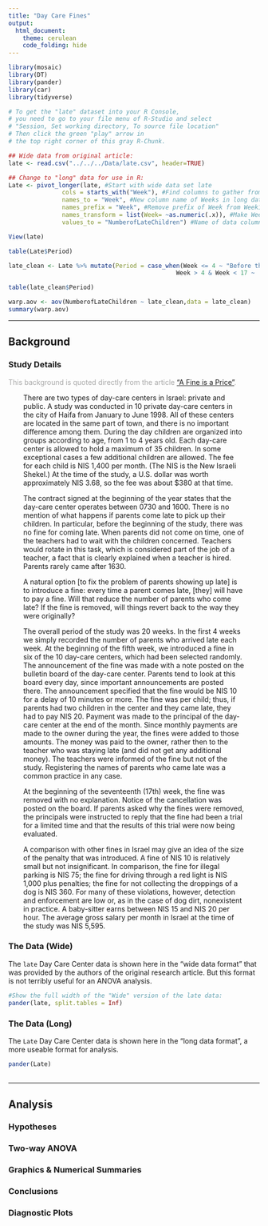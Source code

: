 ```yaml
---
title: "Day Care Fines"
output: 
  html_document:
    theme: cerulean
    code_folding: hide
---
```



```r
library(mosaic)
library(DT)
library(pander)
library(car)
library(tidyverse)

# To get the "late" dataset into your R Console, 
# you need to go to your file menu of R-Studio and select
# "Session, Set working directory, To source file location"
# Then click the green "play" arrow in 
# the top right corner of this gray R-Chunk. 

## Wide data from original article:
late <- read.csv("../../../Data/late.csv", header=TRUE) 

## Change to "long" data for use in R:
Late <- pivot_longer(late, #Start with wide data set late
               cols = starts_with("Week"), #Find columns to gather from long data
               names_to = "Week", #New column name of Weeks in long data
               names_prefix = "Week", #Remove prefix of Week from Week1, Week2, ...
               names_transform = list(Week= ~as.numeric(.x)), #Make Week a numeric column of data
               values_to = "NumberofLateChildren") #Name of data column in long data

```

```r
View(late)
```

```r
table(Late$Period)
```
```r
late_clean <- Late %>% mutate(Period = case_when(Week <= 4 ~ "Before the fine",
                                               Week > 4 & Week < 17 ~  "Fine Applied", TRUE ~ "Fine Removed"))
```

```r
table(late_clean$Period)
```

```r
warp.aov <- aov(NumberofLateChildren ~ late_clean,data = late_clean)
summary(warp.aov)
```



<!--If you want to give your critiquers some ideas about what you have questions on and would like help with, place those details here.-->



<!--End your comments to your critiquers before this line.-->

----


## Background {.tabset .tabset-fade}


### Study Details

<div style="color:#a8a8a8;">
This background is quoted directly from the article ["A Fine is a Price"](http://rady.ucsd.edu/faculty/directory/gneezy/pub/docs/fine.pdf). 
</div>

<div style="padding-left:30px; padding-right:30px;">

There are two types of day-care centers in Israel: private and public. A study was conducted in 10 private day-care centers in the city of Haifa from January to June 1998. All of these centers are located in the same part of town, and there is no important difference among them. During the day children are organized into groups according to age, from 1 to 4 years old. Each day-care center is allowed to hold a maximum of 35 children. In some exceptional cases a few additional children are allowed. The fee for each child is NIS 1,400 per month. (The NIS is the New Israeli Shekel.) At the time of the study, a U.S. dollar was worth approximately NIS 3.68, so the fee was about $380 at that time. 

The contract signed at the beginning of the year states that the day-care
center operates between 0730 and 1600. There is no mention of what happens if parents come late to pick up their children. In particular, before the beginning of the study, there was no fine for coming late. When parents did not come on time, one of the teachers had to wait with the children concerned. Teachers would rotate in this task, which is considered part of the job of a teacher, a fact that is clearly explained when a teacher is hired. Parents rarely came after 1630. 

A natural option [to fix the problem of parents showing up late] is to introduce a fine: every time a parent comes late, [they] will have to pay a fine. Will that reduce the number of parents who come late? If the fine is removed, will things revert back to the way they were originally?

The overall period of the study was 20 weeks. In the first 4 weeks we
simply recorded the number of parents who arrived late each week. At the
beginning of the fifth week, we introduced a fine in six of the 10 day-care centers, which had been selected randomly. The announcement of the fine was made with a note posted on the bulletin board of the day-care center. Parents tend to look at this board every day, since important announcements are posted there. The announcement specified that the fine would be NIS 10 for a delay of 10 minutes or more. The fine was per child; thus, if parents had two children in the center and they came late, they had to pay NIS 20. Payment was made to the principal of the day-care center at the end of the month. Since monthly payments are made to the owner during the year, the fines were added to those amounts. The money was paid to the owner, rather then to the teacher who was staying late (and did not get any additional money). The teachers were informed of the fine but not of the study. Registering the names of parents who came late was a common practice in any case.

At the beginning of the seventeenth (17th) week, the fine was removed with no explanation. Notice of the cancellation was posted on the board. If parents asked why the fines were removed, the principals were instructed to reply that the fine had been a trial for a limited time and that the results of this trial were now being evaluated.

A comparison with other fines in Israel may give an idea of the size of
the penalty that was introduced. A fine of NIS 10 is relatively small but not insignificant. In comparison, the fine for illegal parking is NIS 75; the fine for driving through a red light is NIS 1,000 plus penalties; the fine for not collecting the droppings of a dog is NIS 360. For many of these violations, however, detection and enforcement are low or, as in the case of dog dirt, nonexistent in practice. A baby-sitter earns between NIS 15 and NIS 20 per hour. The average gross salary per month in Israel at the time of the study was NIS 5,595.

</div>


### The Data (Wide)


The `late` Day Care Center data is shown here in the "wide data format" that was provided by the authors of the original research article. But this format is not terribly useful for an ANOVA analysis.

```r
#Show the full width of the "Wide" version of the late data:
pander(late, split.tables = Inf)
```


### The Data (Long)

The `Late` Day Care Center data is shown here in the "long data format", a more useable format for analysis.

```r
pander(Late)
```


 
##  


----



## Analysis {.tabset .tabset-fade}

### Hypotheses

<!-- State the hypotheses for this analysis in this section. -->



### Two-way ANOVA 

<!-- Show the two-way ANOVA summary output in this section. -->




### Graphics & Numerical Summaries

<!-- Show the three graphics of the two-way ANOVA in this section and provide a supporting table of numerical summaries for each graphic. -->





### Conclusions

<!-- Interpret the results of the study. Use specific details in your writing like mentioning the actual amount of the fine and the relative cost to babysitting. Mention the average number of late children before the fine, during the fine, and after the fine was removed. -->



### Diagnostic Plots

<!-- Provide some discussion about how appropriate the ANOVA analysis was for this data. Include the residuals vs. fitted values plot and the Q-Q Plot of residuals. -->



